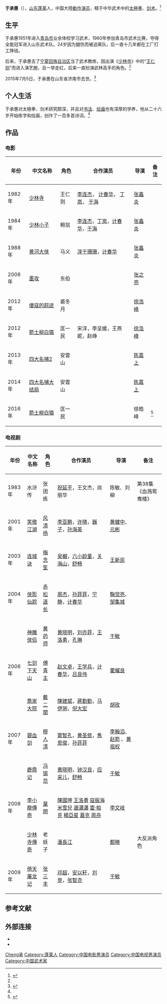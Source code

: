 {{noteTA
|G1=姓氏
|1=zh-hans:于;zh-hant:于;
}}
{{藝人
| 姓名     = 于承惠
| 類型     = 演员
| 圖片     = 
| 圖片尺寸 = 
| 圖片簡介 = 
| 羅馬拼音 = Yu Cheng-Hui
| 國籍     = {{PRC}}
| 民族     = [[汉族|汉族]]
| 籍貫     =
| 出生日期 = {{birth date|1939|8|16}} 
| 出生地點 = {{ROC}}[[山東省_(中華民國)|山东省]][[蓬莱区|蓬莱县]]
| 逝世日期 = {{death date and age|2015|7|5|1939|8|16}}
| 逝世地點 = {{PRC}}[[山东省|山东省]][[济南市|济南市]]
| 職業     = 演员、武术家
| 語言     = 汉语
| 教育程度 = {{cn|山东武术队}}
| 宗教信仰 =  
| 配偶     =
| 儿女 = 
| 父母 = 
| 活躍年代 = 1982年—2015年
| 經紀公司 = 
| 代表作   = 《[[少林寺|少林寺]]》
| 網站     = <!-- {{URL|www.example.com}} -->
| IMDb     = 0401214
| 獎項     = 
}}
'''于承惠'''（{{bd|1939年|8月16日|2015年|7月5日|catIdx=Yu于}}），[[山东省_(中华民国)|山东]][[蓬莱区|蓬莱]]人，中国大陸[[動作演员|動作演员]]，精于中华武术中的[[太極拳|太極拳]]、[[剑术|剑术]]。<ref name="mxl ">{{cite web|url=http://www.shm.com.cn/shan-dong/2005-07/04/content_828794.htm|title=山东文娱人物想演奇人周侗 于承惠：欣赏激情|date=2005-07-04|work=水母网|deadurl=yes|archiveurl=https://web.archive.org/web/20070807103521/http://www.shm.com.cn/shan-dong/2005-07/04/content_828794.htm|archivedate=2007-08-07|accessdate=2012-03-01}}</ref>

== 生平 ==
于承惠1951年进入[[青岛市|青岛市]]业余体校学习武术，1960年参加青岛市武术比赛，夺得全能冠军进入山东武术队。24岁因为腿伤而被迫离队，后一直十几年都在工厂打工挣钱。

后来，于承惠去了[[宁夏回族自治区|宁夏回族自治区]]当了武术教练，因出演《[[少林寺_(1982年电影)|少林寺]]》中的“[[王仁则|王仁则]]”而进入演艺圈，且一举走红，后来一直扮演武林高手的角色。<ref name="mxl"/>

2015年7月5日，于承惠在山东省济南市去世。<ref>{{cite news |author1=璇子 |title=武术家于承惠去世 吴京王丽坤乔振宇悼念 |url=http://ent.sina.com.cn/s/m/2015-07-06/doc-ifxesfty0410590.shtml |accessdate=2021-01-20 |work=新浪 |date=2015-07-06 |archive-date=2015-08-06 |archive-url=https://web.archive.org/web/20150806101551/http://ent.sina.com.cn/s/m/2015-07-06/doc-ifxesfty0410590.shtml |dead-url=no }}</ref>

== 个人生活 ==
于承惠对太極拳、剑术研究颇深，并且对[[书法|书法]]、[[绘画|绘画]]也有深厚的学养，他从二十六岁开始练字和绘画，创作了一百多首诗词。<ref name="miuz"/>

== 作品 ==
=== 电影 ===
{| class="wikitable sortable"
|-
! 年份 !! 中文名称 !! 角色 !! 合作演员 !! 导演 !! 备注
|-
| 1982年 || [[少林寺_(1982年电影)|少林寺]] || 王仁则 || [[李连杰|李连杰]]， [[计春华|计春华]]， [[丁岚|丁岚]]， [[于海|于海]] || [[张鑫炎|张鑫炎]] || 
|-
| 1984年 || [[少林小子|少林小子]] || 鲍翁 || [[李连杰|李连杰]]，[[丁岚|丁岚]]，[[计春华|计春华]]，[[于海|于海]]  || [[张鑫炎|张鑫炎]] || 
|-
| 1988年 || [[黄河大侠|黄河大侠]] || 马义 || [[淳于珊珊|淳于珊珊]]，[[计春华|计春华]] || [[张鑫炎|张鑫炎]] ||
|-
| 2006年 || [[墨攻_(電影)|墨攻]] || 东伯 ||  || [[张之亮|张之亮]] ||
|-
| 2012年 || [[倭寇的踪迹|倭寇的踪迹]] || 裘冬月 ||  || [[徐浩峰|徐浩峰]] ||
|-
| 2012年 || [[箭士柳白猿|箭士柳白猿]] || 匡一民||  宋洋，李呈媛，王燕妮，赵峥|| [[徐浩峰|徐浩峰]] ||
|-
| 2013年 || [[四大名捕2|四大名捕2]] || 安雲山 ||  || [[陈嘉上|陈嘉上]] ||
|-
| 2014年 || [[四大名捕大结局|四大名捕大结局]] || 安雲山 ||  || [[陈嘉上|陈嘉上]] ||
|-
| 2016年 || [[箭士柳白猿|箭士柳白猿]] || 匡一民 ||  || 徐皓峰 ||<ref>{{cite news |title=《箭士柳白猿》于承惠遗作3月登银幕 |url=http://ent.sina.com.cn/m/c/2016-02-24/doc-ifxprucu3173151.shtml |accessdate=2021-01-20 |work=新浪 |date=2016-02-24 |archive-date=2016-02-25 |archive-url=https://web.archive.org/web/20160225102041/http://ent.sina.com.cn/m/c/2016-02-24/doc-ifxprucu3173151.shtml |dead-url=no }}</ref>
|}

=== 电视剧 ===
{| class="wikitable sortable"
|-
! 年份 !! 中文名称 !!  角色 !! 合作演员 !! 导演 !! 备注
|-
| 1983年 ||水浒传 || 张团练 || [[祝延平|祝延平]]，王文杰，尚丽华 || 陈敏、刘柳 || 第38集《血溅鸳鸯楼》
|-
| 2001年 || [[笑傲江湖|笑傲江湖]] || [[风清扬|风清扬]] || [[李亚鹏|李亚鹏]]，[[许晴|许晴]]，[[巍子|巍子]]，[[孙海英|孙海英]] || [[黄健中|黄健中]]、[[元彬|元彬]] ||  
|-
| 2003年 || [[连城诀|连城诀]] || [[梅念笙|梅念笙]] || [[吴樾|吴樾]]，[[六小龄童|六小龄童]]，[[关海山|关海山]]，[[舒畅|舒畅]] || [[王新民|王新民]] ||  
|-
| 2004年 || [[侠影仙踪|侠影仙踪]] || [[赤松道长|赤松道长]] || [[周杰|周杰]]，[[孙菲菲|孙菲菲]]，[[宁静|宁静]]，[[计春华|计春华]] || [[鞠觉亮|鞠觉亮]]、[[邹集城|邹集城]] ||  
|-
|rowspan="3"| 2006年 || [[神雕侠侣|神雕侠侣]] || [[黄药师|黄药师]]|| [[黄晓明|黄晓明]]，[[刘亦菲|刘亦菲]]，[[王洛勇|王洛勇]]，[[孔琳|孔琳]] || [[于敏|于敏]]  ||  
|-
| [[七剑下天山|七剑下天山]] || [[傅青主|傅青主]] || [[赵文卓|赵文卓]]，[[王学兵|王学兵]]，[[计春华|计春华]]，[[吕良伟|吕良伟]] || [[霍耀良|霍耀良]] ||  
|-
| [[喬家大院|喬家大院]] || [[戴二閭|戴二閭]] || [[陳建斌|陳建斌]]，[[蔣勤勤|蔣勤勤]]，[[马伊琍|马伊琍]]，[[倪大宏|倪大宏]] || [[胡玫|胡玫]] ||  
|-
| 2007年 || [[碧血剑_(2007年电视剧)|碧血剑]] || [[穆人清|穆人清]] || [[窦智孔|窦智孔]]，[[黄圣依|黄圣依]]，[[焦恩俊|焦恩俊]]，[[孙菲菲|孙菲菲]] || [[李翰滔|李翰滔]]、[[赵箭|赵箭]] 、[[黄祖权|黄祖权]] ||  
|-
|rowspan="3"| 2008年 || [[鹿鼎记|鹿鼎记]] || [[冯锡范|冯锡范]] || [[黄晓明|黄晓明]]，[[钟汉良|钟汉良]]，[[应采儿|应采儿]]，[[舒畅|舒畅]] || [[于敏|于敏]] ||  
|-
| [[李小龍傳奇|李小龍傳奇]] || [[葉問|葉問]] || [[陳國坤|陳國坤]] [[王洛勇|王洛勇]] [[寇振海|寇振海]] [[米雪兒|米雪兒]] [[邊瀟瀟|邊瀟瀟]] [[雷·帕克|雷·帕克]] [[楊亞星|楊亞星]] [[蓋克|蓋克]] [[周舟|周舟]] || [[李文岐|李文岐]] ||
|-
| [[少林寺傳奇|少林寺傳奇]] || 老妖子 ||[[潘長江|潘長江]] ||[[都曉|都曉]] ||大反派角色
|-
| 2009年 || [[倚天屠龙记|倚天屠龙记]] || [[张三丰|张三丰]] || [[邓超|邓超]]，[[安以轩|安以轩]]，[[刘竞|刘竞]]，[[张智尧|张智尧]] || [[于敏|于敏]] ||  
|}

== 参考文献 ==
{{reflist|1}}

==外部连接==
*{{Douban people|1316257}}
*{{IMDb name|nm0401214}}

{{Authority control}}
{{DEFAULTSORT:Yu于}}
[[Category:于姓|Cheng承]]
[[Category:蓬莱人|Category:蓬莱人]]
[[Category:中国电影男演员|Category:中国电影男演员]]
[[Category:中国电视男演员|Category:中国电视男演员]]
[[Category:中国武术家|Category:中国武术家]]